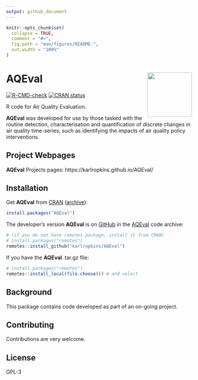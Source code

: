 ```yaml
---
output: github_document
---
```


<!-- README.md is generated from README.Rmd. Please edit that file -->

```r
knitr::opts_chunk$set(
  collapse = TRUE,
  comment = "#>",
  fig.path = "man/figures/README-",
  out.width = "100%"
)
```

# AQEval <img src="man/figures/logo.png" align="right" alt="" width="120" />

<!-- badges: start -->
[![R-CMD-check](https://github.com/karlropkins/AQEval/workflows/R-CMD-check/badge.svg)](https://github.com/karlropkins/AQEval/actions)
[![CRAN status](https://www.r-pkg.org/badges/version/AQEval)](https://CRAN.R-project.org/package=AQEval)
<!-- badges: end -->

R code for Air Quality Evaluation.

__AQEval__ was developed for use by those tasked with the routine detection, characterisation and
quantification of discrete changes in air quality time-series, such as identifying the impacts of air quality policy interventions. 

## Project Webpages

__AQEval__ Projects pages: https://karlropkins.github.io/AQEval/

## Installation

Get __AQEval__ from [CRAN](https://cran.r-project.org/) ([archive](https://CRAN.R-project.org/package=AQEval)):


```r
install.packages("AQEval")
```


The developer's version __AQEval__ is on [GitHub](https://github.com) in the [AQEval](https://github.com/karlropkins/AQEval) code archive:

```r
# (if you do not have remotes package, install it from CRAN) 
# install.packages("remotes")
remotes::install_github("karlropkins/AQEval") 
```

If you have the __AQEval__ .tar.gz file:

```r
# install.packages("remotes")
remotes::install_local(file.choose()) # and select
```

## Background
This package contains code developed as part 
of an on-going project.

## Contributing
Contributions are very welcome.

## License
GPL-3 

